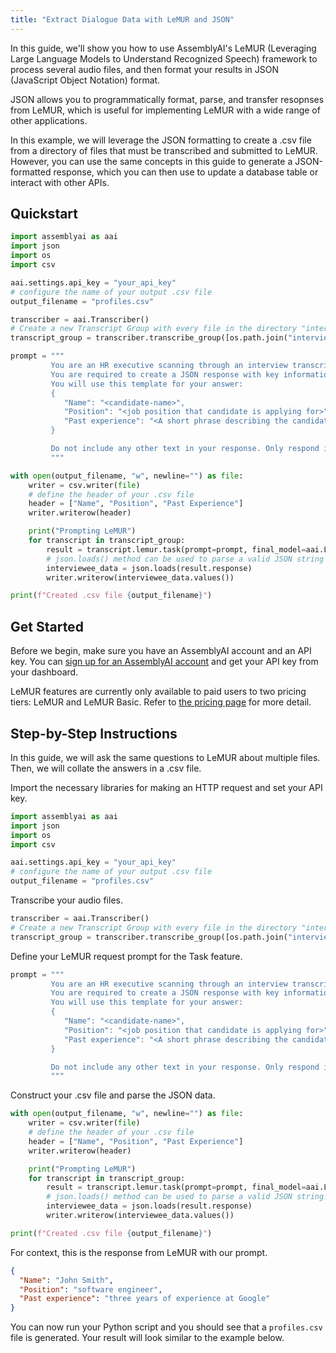 ```yaml
---
title: "Extract Dialogue Data with LeMUR and JSON"
---
```


In this guide, we'll show you how to use AssemblyAI's LeMUR (Leveraging Large Language Models to Understand Recognized Speech) framework to process several audio files, and then format your results in JSON (JavaScript Object Notation) format.

JSON allows you to programmatically format, parse, and transfer resopnses from LeMUR, which is useful for implementing LeMUR with a wide range of other applications.

In this example, we will leverage the JSON formatting to create a .csv file from a directory of files that must be transcribed and submitted to LeMUR. However, you can use the same concepts in this guide to generate a JSON-formatted response, which you can then use to update a database table or interact with other APIs.

## Quickstart

```python
import assemblyai as aai
import json
import os
import csv

aai.settings.api_key = "your_api_key"
# configure the name of your output .csv file
output_filename = "profiles.csv"

transcriber = aai.Transcriber()
# Create a new Transcript Group with every file in the directory "interviews"
transcript_group = transcriber.transcribe_group([os.path.join("interviews", file) for file in os.listdir("interviews")])

prompt = """
         You are an HR executive scanning through an interview transcript to extract information about a candidate.
         You are required to create a JSON response with key information about the candidate.
         You will use this template for your answer:
         {
            "Name": "<candidate-name>",
            "Position": "<job position that candidate is applying for>",
            "Past experience": "<A short phrase describing the candidate's relevant past experience for the role>",
         }

         Do not include any other text in your response. Only respond in JSON format, as your response will be parsed programmatically as JSON.
         """

with open(output_filename, "w", newline="") as file:
    writer = csv.writer(file)
    # define the header of your .csv file
    header = ["Name", "Position", "Past Experience"]
    writer.writerow(header)

    print("Prompting LeMUR")
    for transcript in transcript_group:
        result = transcript.lemur.task(prompt=prompt, final_model=aai.LemurModel.claude3_5_sonnet)
        # json.loads() method can be used to parse a valid JSON string and convert it into a Python dictionary.
        interviewee_data = json.loads(result.response)
        writer.writerow(interviewee_data.values())

print(f"Created .csv file {output_filename}")
```

## Get Started

Before we begin, make sure you have an AssemblyAI account and an API key. You can [sign up for an AssemblyAI account](https://www.assemblyai.com/app) and get your API key from your dashboard.

LeMUR features are currently only available to paid users to two pricing tiers: LeMUR and LeMUR Basic. Refer to [the pricing page](https://www.assemblyai.com/pricing#:~:text=LeMUR) for more detail.

## Step-by-Step Instructions

In this guide, we will ask the same questions to LeMUR about multiple files. Then, we will collate the answers in a .csv file.

Import the necessary libraries for making an HTTP request and set your API key.

```python
import assemblyai as aai
import json
import os
import csv

aai.settings.api_key = "your_api_key"
# configure the name of your output .csv file
output_filename = "profiles.csv"
```

Transcribe your audio files.

```python
transcriber = aai.Transcriber()
# Create a new Transcript Group with every file in the directory "interviews"
transcript_group = transcriber.transcribe_group([os.path.join("interviews", file) for file in os.listdir("interviews")])
```

Define your LeMUR request prompt for the Task feature.

```python
prompt = """
         You are an HR executive scanning through an interview transcript to extract information about a candidate.
         You are required to create a JSON response with key information about the candidate.
         You will use this template for your answer:
         {
            "Name": "<candidate-name>",
            "Position": "<job position that candidate is applying for>",
            "Past experience": "<A short phrase describing the candidate's relevant past experience for the role>",
         }

         Do not include any other text in your response. Only respond in JSON format, as your response will be parsed programmatically as JSON.
         """
```

Construct your .csv file and parse the JSON data.

```python
with open(output_filename, "w", newline="") as file:
    writer = csv.writer(file)
    # define the header of your .csv file
    header = ["Name", "Position", "Past Experience"]
    writer.writerow(header)

    print("Prompting LeMUR")
    for transcript in transcript_group:
        result = transcript.lemur.task(prompt=prompt, final_model=aai.LemurModel.claude3_5_sonnet)
        # json.loads() method can be used to parse a valid JSON string and convert it into a Python dictionary.
        interviewee_data = json.loads(result.response)
        writer.writerow(interviewee_data.values())

print(f"Created .csv file {output_filename}")
```

For context, this is the response from LeMUR with our prompt.

```json
{
  "Name": "John Smith",
  "Position": "software engineer",
  "Past experience": "three years of experience at Google"
}
```

You can now run your Python script and you should see that a `profiles.csv` file is generated. Your result will look similar to the example below.
